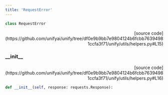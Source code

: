 ```yaml
---
title: 'RequestError'
---
```


```python
class RequestError
```

<p align="right">[source code](https://github.com/unifyai/unify/tree/df0e9b9bb7e9804124b6fcbb76394981ccfa3f71/unify/utils/helpers.py#L15)</p>



### \_\_init\_\_

<p align="right">[source code](https://github.com/unifyai/unify/tree/df0e9b9bb7e9804124b6fcbb76394981ccfa3f71/unify/utils/helpers.py#L16)</p>

```python
def __init__(self, response: requests.Response):
```

